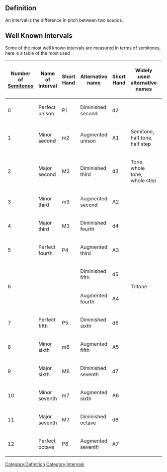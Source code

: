 == Definition ==
An interval is the difference in pitch between two sounds. 

== Well Known Intervals ==
Some of the most well known intervals are measured in terms of semitones, here is a table of the most used
{| class="wikitable"
|-
! Number of<br />[[Semitones]]
! Name of Interval
! Short Hand
! Alternative name
! Short Hand
! Widely used<br />alternative names
! Short
|-
| 0
| Perfect unison
| P1
| Diminished second
| d2
| 
| 
|-
| 1
| Minor second
| m2
| Augmented unison
| A1
| Semitone, half tone, half step
| S
|-
| 2
| Major second
| M2
| Diminished third
| d3
| Tone, whole tone, whole step
| T
|-
| 3
| Minor third
| m3
| Augmented second
| A2
| 
| 
|-
| 4
| Major third
| M3
| Diminished fourth
| d4
| 
| 
|-
| 5
| Perfect fourth
| P4
| Augmented third
| A3
| 
| 
|-
| rowspan="2" | 6
| rowspan="2" | 
| rowspan="2" | 
| Diminished fifth
| d5
| rowspan="2" | Tritone
| rowspan="2" | TT
|-
| Augmented fourth
| A4
|-
| 7
| Perfect fifth
| P5
| Diminished sixth
| d6
| 
| 
|-
| 8
| Minor sixth
| m6
| Augmented fifth
| A5
| 
| 
|-
| 9
| Major sixth
| M6
| Diminished seventh
| d7
| 
| 
|-
| 10
| Minor seventh
| m7
| Augmented sixth
| A6
| 
| 
|-
| 11
| Major seventh
| M7
| Diminished octave
| d8
| 
| 
|-
| 12
| Perfect octave
| P8
| Augmented seventh
| A7
| 
| 
|}
[[Category:Definition]]
[[Category:Intervals]]